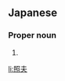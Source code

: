 ==Japanese==
{{ja-kanjitab|てる|お}}

===Proper noun===
{{ja-pos|てるお|proper}}

# {{given name|male|lang=ja|sort=てるお}}

[[li:照夫]]